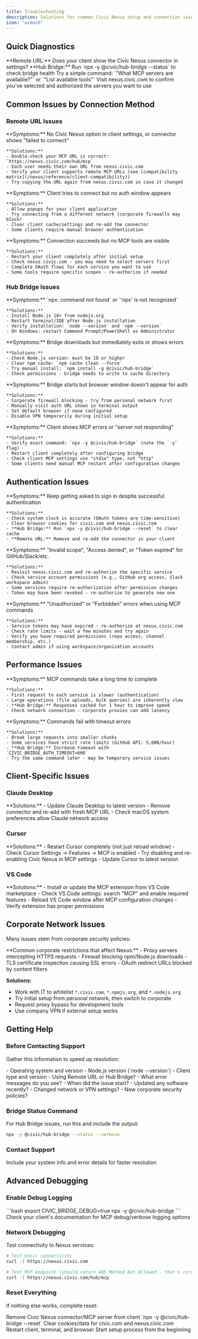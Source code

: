 ```yaml
---
title: Troubleshooting
description: Solutions for common Civic Nexus setup and connection issues
icon: "wrench"
---
```


## Quick Diagnostics

<Steps>
  <Step title="Check Your Connection Method">
    **Remote URL:** Does your client show the Civic Nexus connector in settings?  
    **Hub Bridge:** Run `npx -y @civic/hub-bridge --status` to check bridge health
  </Step>
  <Step title="Verify Authentication">
    Try a simple command: `"What MCP servers are available?"` or `"List available tools"`
  </Step>
  <Step title="Check Server Selection">
    Visit nexus.civic.com to confirm you've selected and authorized the servers you want to use
  </Step>
</Steps>

## Common Issues by Connection Method

### Remote URL Issues

<AccordionGroup>
  <Accordion title="Client doesn't see Civic Nexus connector" icon="link-slash">
    **Symptoms:** No Civic Nexus option in client settings, or connector shows "failed to connect"
    
    **Solutions:**
    - Double-check your MCP URL is correct: `https://nexus.civic.com/hub/mcp`
    - Each user needs their own URL from nexus.civic.com
    - Verify your client supports remote MCP URLs (see [compatibility matrix](/nexus/reference/client-compatibility))
    - Try copying the URL again from nexus.civic.com in case it changed
  </Accordion>
  
  <Accordion title="Authentication popup blocked" icon="shield">
    **Symptoms:** Client tries to connect but no auth window appears
    
    **Solutions:**
    - Allow popups for your client application
    - Try connecting from a different network (corporate firewalls may block)
    - Clear client cache/settings and re-add the connector
    - Some clients require manual browser authentication
  </Accordion>
  
  <Accordion title="Tools/servers don't appear" icon="server">
    **Symptoms:** Connection succeeds but no MCP tools are visible
    
    **Solutions:**
    - Restart your client completely after initial setup
    - Check nexus.civic.com - you may need to select servers first
    - Complete OAuth flows for each service you want to use
    - Some tools require specific scopes - re-authorize if needed
  </Accordion>
</AccordionGroup>

### Hub Bridge Issues  

<AccordionGroup>
  <Accordion title="Command not found errors" icon="terminal">
    **Symptoms:** `npx: command not found` or `'npx' is not recognized`
    
    **Solutions:**
    - Install Node.js 18+ from nodejs.org
    - Restart terminal/IDE after Node.js installation  
    - Verify installation: `node --version` and `npm --version`
    - On Windows: restart Command Prompt/PowerShell as Administrator
  </Accordion>
  
  <Accordion title="Bridge downloads but fails to start" icon="download">
    **Symptoms:** Bridge downloads but immediately exits or shows errors
    
    **Solutions:**
    - Check Node.js version: must be 18 or higher
    - Clear npm cache: `npm cache clean --force`
    - Try manual install: `npm install -g @civic/hub-bridge`
    - Check permissions - bridge needs to write to cache directory
  </Accordion>
  
  <Accordion title="Authentication browser doesn't open" icon="browser">
    **Symptoms:** Bridge starts but browser window doesn't appear for auth
    
    **Solutions:**
    - Corporate firewall blocking - try from personal network first
    - Manually visit auth URL shown in terminal output
    - Set default browser if none configured
    - Disable VPN temporarily during initial setup
  </Accordion>
  
  <Accordion title="Client can't connect to bridge" icon="plug-disconnected">
    **Symptoms:** Client shows MCP errors or "server not responding"
    
    **Solutions:**
    - Verify exact command: `npx -y @civic/hub-bridge` (note the `-y` flag)
    - Restart client completely after configuring bridge
    - Check client MCP settings use "stdio" type, not "http"
    - Some clients need manual MCP restart after configuration changes
  </Accordion>
</AccordionGroup>

## Authentication Issues

<AccordionGroup>
  <Accordion title="Repeated login prompts" icon="key">
    **Symptoms:** Keep getting asked to sign in despite successful authentication
    
    **Solutions:**
    - Check system clock is accurate (OAuth tokens are time-sensitive)
    - Clear browser cookies for civic.com and nexus.civic.com
    - **Hub Bridge:** Run `npx -y @civic/hub-bridge --reset` to clear cache
    - **Remote URL:** Remove and re-add the connector in your client
  </Accordion>
  
  <Accordion title="OAuth errors from connected services" icon="exclamation-triangle">
    **Symptoms:** "Invalid scope", "Access denied", or "Token expired" for GitHub/Slack/etc.
    
    **Solutions:**
    - Revisit nexus.civic.com and re-authorize the specific service
    - Check service account permissions (e.g., GitHub org access, Slack workspace admin)
    - Some services require re-authorization after permission changes
    - Token may have been revoked - re-authorize to generate new one
  </Accordion>
  
  <Accordion title="403/401 errors" icon="lock">
    **Symptoms:** "Unauthorized" or "Forbidden" errors when using MCP commands
    
    **Solutions:**
    - Service tokens may have expired - re-authorize at nexus.civic.com
    - Check rate limits - wait a few minutes and try again
    - Verify you have required permissions (repo access, channel membership, etc.)
    - Contact admin if using workspace/organization accounts
  </Accordion>
</AccordionGroup>

## Performance Issues

<AccordionGroup>
  <Accordion title="Slow responses" icon="hourglass">
    **Symptoms:** MCP commands take a long time to complete
    
    **Solutions:**
    - First request to each service is slower (authentication)
    - Large operations (file uploads, bulk queries) are inherently slow
    - **Hub Bridge:** Responses cached for 1 hour to improve speed
    - Check network connection - corporate proxies can add latency
  </Accordion>
  
  <Accordion title="Timeouts" icon="clock">
    **Symptoms:** Commands fail with timeout errors
    
    **Solutions:**
    - Break large requests into smaller chunks
    - Some services have strict rate limits (GitHub API: 5,000/hour)
    - **Hub Bridge:** Increase timeout with `CIVIC_BRIDGE_AUTH_TIMEOUT=600`
    - Try the same command later - may be temporary service issues
  </Accordion>
</AccordionGroup>

## Client-Specific Issues

### Claude Desktop

<AccordionGroup>
  <Accordion title="Connector shows as disconnected" icon="claude">
    **Solutions:**
    - Update Claude Desktop to latest version
    - Remove connector and re-add with fresh MCP URL
    - Check macOS system preferences allow Claude network access
  </Accordion>
</AccordionGroup>

### Cursor

<AccordionGroup>
  <Accordion title="MCP features not working after install" icon="cursor">
    **Solutions:**
    - Restart Cursor completely (not just reload window)
    - Check Cursor Settings → Features → MCP is enabled
    - Try disabling and re-enabling Civic Nexus in MCP settings
    - Update Cursor to latest version
  </Accordion>
</AccordionGroup>

### VS Code

<AccordionGroup>
  <Accordion title="MCP extension not loading" icon="code">
    **Solutions:**
    - Install or update the MCP extension from VS Code marketplace
    - Check VS Code settings: search "MCP" and enable required features
    - Reload VS Code window after MCP configuration changes
    - Verify extension has proper permissions
  </Accordion>
</AccordionGroup>

## Corporate Network Issues

Many issues stem from corporate security policies:

<Warning>
**Common corporate restrictions that affect Nexus:**
- Proxy servers intercepting HTTPS requests
- Firewall blocking npm/Node.js downloads  
- TLS certificate inspection causing SSL errors
- OAuth redirect URLs blocked by content filters
</Warning>

**Solutions:**
- Work with IT to whitelist `*.civic.com`, `*.npmjs.org`, and `*.nodejs.org`
- Try initial setup from personal network, then switch to corporate
- Request proxy bypass for development tools
- Use company VPN if external setup works

## Getting Help

### Before Contacting Support

Gather this information to speed up resolution:

<Steps>
  <Step title="System Info">
    - Operating system and version
    - Node.js version (`node --version`)  
    - Client type and version
  </Step>
  <Step title="Connection Details">
    - Using Remote URL or Hub Bridge?
    - What error messages do you see?
    - When did the issue start?
  </Step>
  <Step title="Recent Changes">
    - Updated any software recently?
    - Changed network or VPN settings?
    - New corporate security policies?
  </Step>
</Steps>

### Bridge Status Command

For Hub Bridge issues, run this and include the output:

```bash
npx -y @civic/hub-bridge --status --verbose
```

### Contact Support

<Card title="Get Personalized Help" icon="message-circle" href="https://civickey.typeform.com/to/qJ5mieBw">
  Include your system info and error details for faster resolution
</Card>

## Advanced Debugging

### Enable Debug Logging

<Tabs>
  <Tab title="Hub Bridge">
    ```bash
    export CIVIC_BRIDGE_DEBUG=true
    npx -y @civic/hub-bridge
    ```
  </Tab>
  <Tab title="Remote URL">
    Check your client's documentation for MCP debug/verbose logging options
  </Tab>
</Tabs>

### Network Debugging

Test connectivity to Nexus services:

```bash
# Test basic connectivity
curl -I https://nexus.civic.com

# Test MCP endpoint (should return 405 Method Not Allowed - that's correct)
curl -I https://nexus.civic.com/hub/mcp
```

### Reset Everything

If nothing else works, complete reset:

<Steps>
  <Step title="Clear Client Settings">
    Remove Civic Nexus connector/MCP server from client
  </Step>
  <Step title="Clear Bridge Cache">
    `npx -y @civic/hub-bridge --reset`
  </Step>
  <Step title="Clear Browser Data">
    Clear cookies/data for civic.com and nexus.civic.com
  </Step>
  <Step title="Restart">
    Restart client, terminal, and browser
  </Step>
  <Step title="Reconfigure">
    Start setup process from the beginning
  </Step>
</Steps>
